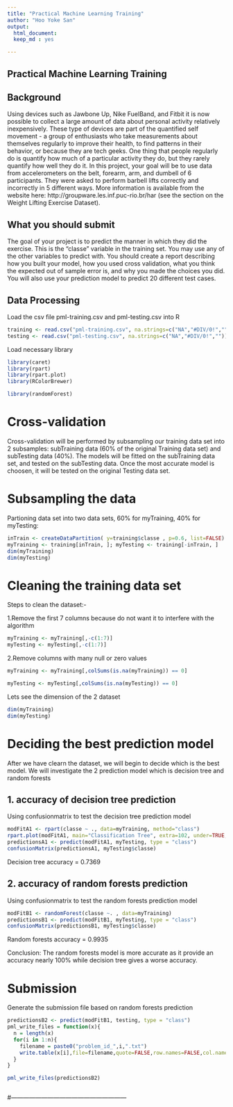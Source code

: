 ---
title: "Practical Machine Learning Training"
author: "Hoo Yoke San"
output: 
  html_document:
  keep_md : yes

---


## Practical Machine Learning Training


## Background

Using devices such as Jawbone Up, Nike FuelBand, and Fitbit it is now possible to collect a large amount of data about personal activity relatively inexpensively. These type of devices are part of the quantified self movement - a group of enthusiasts who take measurements about themselves regularly to improve their health, to find patterns in their behavior, or because they are tech geeks. One thing that people regularly do is quantify how much of a particular activity they do, but they rarely quantify how well they do it. In this project, your goal will be to use data from accelerometers on the belt, forearm, arm, and dumbell of 6 participants. They were asked to perform barbell lifts correctly and incorrectly in 5 different ways. More information is available from the website here: http://groupware.les.inf.puc-rio.br/har (see the section on the Weight Lifting Exercise Dataset).

## What you should submit

The goal of your project is to predict the manner in which they did the exercise. This is the "classe" variable in the training set. You may use any of the other variables to predict with. You should create a report describing how you built your model, how you used cross validation, what you think the expected out of sample error is, and why you made the choices you did. You will also use your prediction model to predict 20 different test cases.

## Data Processing

Load the csv file pml-training.csv and pml-testing.csv into R 

```{r,echo=TRUE}
training <- read.csv("pml-training.csv", na.strings=c("NA","#DIV/0!",""))
testing <- read.csv("pml-testing.csv", na.strings=c("NA","#DIV/0!",""))
```

Load necessary library

```{r,echo=TRUE,results='hide'}

library(caret)
library(rpart)
library(rpart.plot)
library(RColorBrewer)

library(randomForest)

```

# Cross-validation

Cross-validation will be performed by subsampling our training data set into 2 subsamples: subTraining data (60% of the original Training data set) and subTesting data (40%). The models will be fitted on the subTraining data set, and tested on the subTesting data. Once the most accurate model is choosen, it will be tested on the original Testing data set.

# Subsampling the data

Partioning  data set into two data sets, 60% for myTraining, 40% for myTesting:

```{r,echo=TRUE}
inTrain <- createDataPartition( y=training$classe , p=0.6, list=FALSE)
myTraining <- training[inTrain, ]; myTesting <- training[-inTrain, ]
dim(myTraining)
dim(myTesting)
```

# Cleaning the training data set

Steps to clean the dataset:-

1.Remove the first 7 columns because do not want it to interfere with the algorithm

```{r,echo=TRUE}
myTraining <- myTraining[,-c(1:7)]
myTesting <- myTesting[,-c(1:7)]
```

2.Remove columns with many null or zero values

```{r,echo=TRUE}

myTraining <- myTraining[,colSums(is.na(myTraining)) == 0]

myTesting <- myTesting[,colSums(is.na(myTesting)) == 0]

```

Lets see the dimension of the 2 dataset

```{r,echo=TRUE}
dim(myTraining)
dim(myTesting)

```

# Deciding the best prediction model

After we have clearn the dataset, we will begin to decide which is the best model. We will investigate the 2 prediction model which is decision tree and random forests

1. accuracy of decision tree prediction
---------------------------------------

Using confusionmatrix to test the decision tree prediction model

```{r,echo=TRUE}
modFitA1 <- rpart(classe ~ ., data=myTraining, method="class")
rpart.plot(modFitA1, main="Classification Tree", extra=102, under=TRUE, faclen=0)
predictionsA1 <- predict(modFitA1, myTesting, type = "class")
confusionMatrix(predictionsA1, myTesting$classe)
```

Decision tree accuracy = 0.7369

2. accuracy of random forests prediction
---------------------------------------

Using confusionmatrix to test the random forests prediction model

```{r,echo=TRUE}
modFitB1 <- randomForest(classe ~. , data=myTraining)
predictionsB1 <- predict(modFitB1, myTesting, type = "class")
confusionMatrix(predictionsB1, myTesting$classe)
```

Random forests accuracy = 0.9935

Conclusion: The random forests model is more accurate as it provide an accuracy nearly 100% while decision tree gives a worse accuracy.

# Submission

Generate the submission file based on random forests prediction


```{r,echo=TRUE}
predictionsB2 <- predict(modFitB1, testing, type = "class")
pml_write_files = function(x){
  n = length(x)
  for(i in 1:n){
    filename = paste0("problem_id_",i,".txt")
    write.table(x[i],file=filename,quote=FALSE,row.names=FALSE,col.names=FALSE)
  }
}

pml_write_files(predictionsB2)



```


#---------------------------------------------------------


